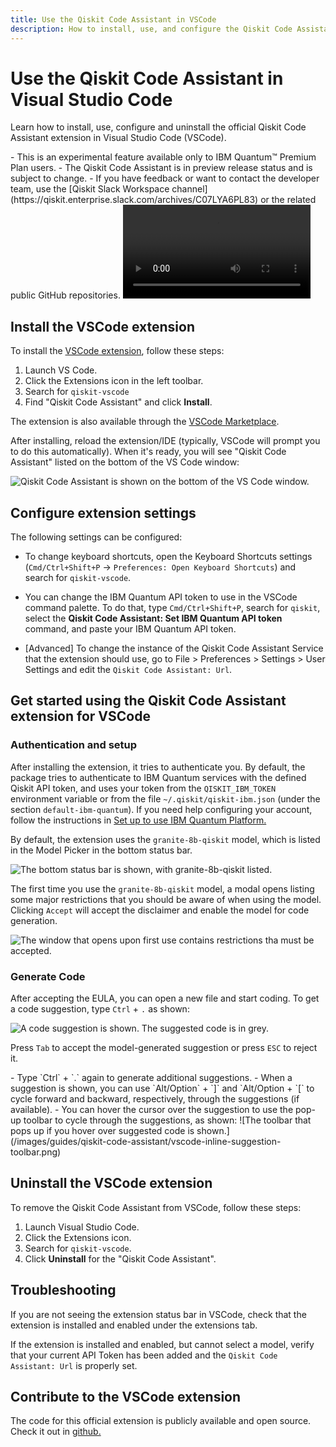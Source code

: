 ```yaml
---
title: Use the Qiskit Code Assistant in VSCode
description: How to install, use, and configure the Qiskit Code Assistant in Visual Studio Code (VSCode).
---
```


# Use the Qiskit Code Assistant in Visual Studio Code

Learn how to install, use, configure and uninstall the official Qiskit Code Assistant extension in Visual Studio Code (VSCode).

<Admonition type="note" title="Notes">
    - This is an experimental feature available only to IBM Quantum&trade; Premium Plan users.
    - The Qiskit Code Assistant is in preview release status and is subject to change.
    - If you have feedback or want to contact the developer team, use the [Qiskit Slack Workspace channel](https://qiskit.enterprise.slack.com/archives/C07LYA6PL83) or the related public GitHub repositories.
</Admonition>


<video title="A user uses the Qiskit Code Assistant in Visual Studio Code. The user has previous imports and a function definition called get_random_linear_function with a docstring defining what the function should do. After typing Ctrl+. the Qiskit Code Assistant autocompletes the function with the code to generate a random linear function using Numpy and Qiskit. The video ends with the user executing the code generated and getting a matrix representing a random linear function in the terminal." className="max-w-auto h-auto" controls>
  <source src="/videos/guides/qiskit-code-assistant/demo-Vscode-RandomLinearFunction_8b-qiskit.mp4" type="video/mp4"></source>
</video>

## Install the VSCode extension

To install the [VSCode extension](https://github.com/Qiskit/qiskit-code-assistant-vscode), follow these steps:

1. Launch VS Code.
1. Click the Extensions icon in the left toolbar.
1. Search for `qiskit-vscode`
1. Find "Qiskit Code Assistant" and click **Install**.

The extension is also available through the [VSCode Marketplace](https://marketplace.visualstudio.com/items?itemName=qiskit.qiskit-vscode).

After installing, reload the extension/IDE (typically, VSCode will prompt you to do this automatically). When it's ready, you will see "Qiskit Code Assistant" listed on the bottom of the VS Code window:

![Qiskit Code Assistant is shown on the bottom of the VS Code window.](/images/guides/qiskit-code-assistant/vscode-selected-model.png)

## Configure extension settings

The following settings can be configured:

- To change keyboard shortcuts, open the Keyboard Shortcuts settings (`Cmd/Ctrl+Shift+P` -> `Preferences: Open Keyboard Shortcuts`) and search for `qiskit-vscode`.

- You can change the IBM Quantum API token to use in the VSCode command palette. To do that, type `Cmd/Ctrl+Shift+P`, search for `qiskit`, select the **Qiskit Code Assistant: Set IBM Quantum API token** command, and paste your IBM Quantum API token.

- [Advanced] To change the instance of the Qiskit Code Assistant Service that the extension should use, go to File > Preferences > Settings > User Settings and edit the `Qiskit Code Assistant: Url`.

## Get started using the Qiskit Code Assistant extension for VSCode


### Authentication and setup

After installing the extension, it tries to authenticate you. By default, the package tries to authenticate to IBM Quantum services with the defined Qiskit API token, and uses your token from the `QISKIT_IBM_TOKEN` environment variable or from the file `~/.qiskit/qiskit-ibm.json` (under the section `default-ibm-quantum`). If you need help configuring your account, follow the instructions in [Set up to use IBM Quantum Platform.](/guides/setup-channel#set-up-to-use-ibm-quantum-platform)

By default, the extension uses the `granite-8b-qiskit` model, which is listed in the Model Picker in the bottom status bar.

![The bottom status bar is shown, with `granite-8b-qiskit` listed.](/images/guides/qiskit-code-assistant/vscode-selected-model.png)

The first time you use the `granite-8b-qiskit` model, a modal opens listing some major restrictions that you should be aware of when using the model. Clicking `Accept` will accept the disclaimer and enable the model for code generation.

![The window that opens upon first use contains restrictions tha must be accepted.](/images/guides/qiskit-code-assistant/eula.png)

### Generate Code
After accepting the EULA, you can open a new file and start coding. To get a code suggestion, type `Ctrl` + `.` as shown:

![A code suggestion is shown.  The suggested code is in grey.](/images/guides/qiskit-code-assistant/vscode-inline-suggestion.png)

Press `Tab` to accept the model-generated suggestion or press `ESC` to reject it.

<Admonition type="tip" title="Tips for working with code suggestions">
- Type `Ctrl` + `.` again to generate additional suggestions.
- When a suggestion is shown, you can use `Alt/Option` + `]` and `Alt/Option + `[` to cycle forward and backward, respectively, through the suggestions (if available).
- You can hover the cursor over the suggestion to use the pop-up toolbar to cycle through the suggestions, as shown:
  ![The toolbar that pops up if you hover over suggested code is shown.](/images/guides/qiskit-code-assistant/vscode-inline-suggestion-toolbar.png)
</Admonition>

## Uninstall the VSCode extension

To remove the Qiskit Code Assistant from VSCode, follow these steps:

1. Launch Visual Studio Code.
1. Click the Extensions icon.
1. Search for `qiskit-vscode`.
1. Click **Uninstall** for the "Qiskit Code Assistant".


## Troubleshooting

If you are not seeing the extension status bar in VSCode, check that the extension is installed and enabled under the extensions tab.

If the extension is installed and enabled, but cannot select a model, verify that your current API Token has been added and the `Qiskit Code Assistant: Url` is properly set.

## Contribute to the VSCode extension

The code for this official extension is publicly available and open source. Check it out in [github.](https://github.com/Qiskit/qiskit-code-assistant-vscode)

